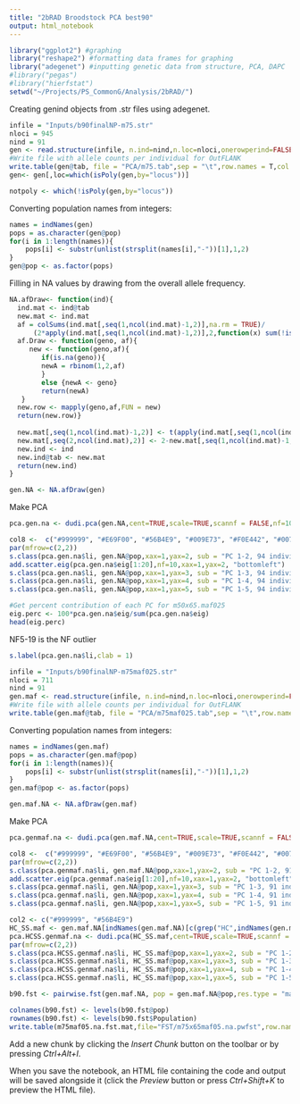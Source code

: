 ```yaml
---
title: "2bRAD Broodstock PCA best90"
output: html_notebook
---
```

```r
library("ggplot2") #graphing
library("reshape2") #formatting data frames for graphing
library("adegenet") #inputting genetic data from structure, PCA, DAPC
#library("pegas")
#library("hierfstat")
setwd("~/Projects/PS_CommonG/Analysis/2bRAD/")
```
Creating genind objects from .str files using adegenet.
```r
infile = "Inputs/b90finalNP-m75.str"
nloci = 945
nind = 91
gen <- read.structure(infile, n.ind=nind,n.loc=nloci,onerowperind=FALSE,col.lab=1,col.pop=2,row.marknames=1, ask=FALSE)
#Write file with allele counts per individual for OutFLANK
write.table(gen@tab, file = "PCA/m75.tab",sep = "\t",row.names = T,col.names = T,quote = F )
gen<- gen[,loc=which(isPoly(gen,by="locus"))]
```
```r
notpoly <- which(!isPoly(gen,by="locus"))
```

Converting population names from integers:
```r
names = indNames(gen)
pops = as.character(gen@pop)
for(i in 1:length(names)){
    pops[i] <- substr(unlist(strsplit(names[i],"-"))[1],1,2)
}
gen@pop <- as.factor(pops)
```
Filling in NA values by drawing from the overall allele frequency.
```r
NA.afDraw<- function(ind){
  ind.mat <- ind@tab
  new.mat <- ind.mat
  af = colSums(ind.mat[,seq(1,ncol(ind.mat)-1,2)],na.rm = TRUE)/
      (2*apply(ind.mat[,seq(1,ncol(ind.mat)-1,2)],2,function(x) sum(!is.na(x))))
  af.Draw <- function(geno, af){
     new <- function(geno,af){
        if(is.na(geno)){
        newA = rbinom(1,2,af)
        }
        else {newA <- geno}
        return(newA)
   }
  new.row <- mapply(geno,af,FUN = new)
  return(new.row)}
  
  new.mat[,seq(1,ncol(ind.mat)-1,2)] <- t(apply(ind.mat[,seq(1,ncol(ind.mat)-1,2)],1,af.Draw,af))
  new.mat[,seq(2,ncol(ind.mat),2)] <- 2-new.mat[,seq(1,ncol(ind.mat)-1,2)]
  new.ind <- ind
  new.ind@tab <- new.mat
  return(new.ind)
}
```
```r
gen.NA <- NA.afDraw(gen)
```
Make PCA
```r
pca.gen.na <- dudi.pca(gen.NA,cent=TRUE,scale=TRUE,scannf = FALSE,nf=10)
```
```r
col8 <-  c("#999999", "#E69F00", "#56B4E9", "#009E73", "#F0E442", "#0072B2", "#D55E00", "#CC79A7")
par(mfrow=c(2,2))
s.class(pca.gen.na$li, gen.NA@pop,xax=1,yax=2, sub = "PC 1-2, 94 individuals, 1,103 SNPs",possub = "topleft",col=transp(col8,.6), axesell=FALSE,cstar=0, cpoint=3, grid=FALSE, cellipse = 0)
add.scatter.eig(pca.gen.na$eig[1:20],nf=10,xax=1,yax=2, "bottomleft")
s.class(pca.gen.na$li, gen.NA@pop,xax=1,yax=3, sub = "PC 1-3, 94 individuals, 1,013 SNPs",possub = "topleft",col=transp(col8,.6), axesell=FALSE,cstar=0, cpoint=3, grid=FALSE, cellipse = 0)
s.class(pca.gen.na$li, gen.NA@pop,xax=1,yax=4, sub = "PC 1-4, 94 individuals, 1,013 SNPs",possub = "topleft",col=transp(col8,.6), axesell=FALSE,cstar=0, cpoint=3, grid=FALSE, cellipse = 0)
s.class(pca.gen.na$li, gen.NA@pop,xax=1,yax=5, sub = "PC 1-5, 94 individuals, 1,013 SNPs",possub = "topleft",col=transp(col8,.6), axesell=FALSE,cstar=0, cpoint=3, grid=FALSE, cellipse = 0)
```
```r
#Get percent contribution of each PC for m50x65.maf025
eig.perc <- 100*pca.gen.na$eig/sum(pca.gen.na$eig)
head(eig.perc)
```
NF5-19 is the NF outlier
```r
s.label(pca.gen.na$li,clab = 1)
```
```r
infile = "Inputs/b90finalNP-m75maf025.str"
nloci = 711
nind = 91
gen.maf <- read.structure(infile, n.ind=nind,n.loc=nloci,onerowperind=FALSE,col.lab=1,col.pop=2,row.marknames=1, ask=FALSE)
#Write file with allele counts per individual for OutFLANK
write.table(gen.maf@tab, file = "PCA/m75maf025.tab",sep = "\t",row.names = T,col.names = T,quote = F )
```
Converting population names from integers:
```r
names = indNames(gen.maf)
pops = as.character(gen.maf@pop)
for(i in 1:length(names)){
    pops[i] <- substr(unlist(strsplit(names[i],"-"))[1],1,2)
}
gen.maf@pop <- as.factor(pops)
```
```r
gen.maf.NA <- NA.afDraw(gen.maf)
```
Make PCA
```r
pca.genmaf.na <- dudi.pca(gen.maf.NA,cent=TRUE,scale=TRUE,scannf = FALSE,nf=10)
```
```r
col8 <-  c("#999999", "#E69F00", "#56B4E9", "#009E73", "#F0E442", "#0072B2", "#D55E00", "#CC79A7")
par(mfrow=c(2,2))
s.class(pca.genmaf.na$li, gen.maf.NA@pop,xax=1,yax=2, sub = "PC 1-2, 91 individuals, 711 SNPs",possub = "topleft",col=transp(col8,.6), axesell=FALSE,cstar=0, cpoint=3, grid=FALSE, cellipse = 0)
add.scatter.eig(pca.genmaf.na$eig[1:20],nf=10,xax=1,yax=2, "bottomleft")
s.class(pca.genmaf.na$li, gen.NA@pop,xax=1,yax=3, sub = "PC 1-3, 91 individuals, 711 SNPs",possub = "topleft",col=transp(col8,.6), axesell=FALSE,cstar=0, cpoint=3, grid=FALSE, cellipse = 0)
s.class(pca.genmaf.na$li, gen.NA@pop,xax=1,yax=4, sub = "PC 1-4, 91 individuals, 711 SNPs",possub = "topleft",col=transp(col8,.6), axesell=FALSE,cstar=0, cpoint=3, grid=FALSE, cellipse = 0)
s.class(pca.genmaf.na$li, gen.NA@pop,xax=1,yax=5, sub = "PC 1-5, 91 individuals, 711 SNPs",possub = "topleft",col=transp(col8,.6), axesell=FALSE,cstar=0, cpoint=3, grid=FALSE, cellipse = 0)
```
```r
col2 <- c("#999999", "#56B4E9")
HC_SS.maf <- gen.maf.NA[indNames(gen.maf.NA)[c(grep("HC",indNames(gen.maf.NA),value = F),grep("SS",indNames(gen.maf.NA),value = F))],,drop=T]
pca.HCSS.genmaf.na <- dudi.pca(HC_SS.maf,cent=TRUE,scale=TRUE,scannf = FALSE,nf=10)
par(mfrow=c(2,2))
s.class(pca.HCSS.genmaf.na$li, HC_SS.maf@pop,xax=1,yax=2, sub = "PC 1-2",possub = "topleft",col=transp(col2,.6), axesell=FALSE,cstar=0, cpoint=3, grid=FALSE, cellipse = 0,clabel = 1.5)
s.class(pca.HCSS.genmaf.na$li, HC_SS.maf@pop,xax=1,yax=3, sub = "PC 1-3",possub = "topleft",col=transp(col2,.6), axesell=FALSE,cstar=0, cpoint=3, grid=FALSE, cellipse = 0)
s.class(pca.HCSS.genmaf.na$li, HC_SS.maf@pop,xax=1,yax=4, sub = "PC 1-4",possub = "topleft",col=transp(col2,.6), axesell=FALSE,cstar=0, cpoint=3, grid=FALSE, cellipse = 0)
s.class(pca.HCSS.genmaf.na$li, HC_SS.maf@pop,xax=1,yax=5, sub = "PC 1-5",possub = "topleft",col=transp(col2,.6), axesell=FALSE,cstar=0, cpoint=3, grid=FALSE, cellipse = 0)
```
```r
b90.fst <- pairwise.fst(gen.maf.NA, pop = gen.maf.NA@pop,res.type = "matrix")

colnames(b90.fst) <- levels(b90.fst@pop)
rownames(b90.fst) <- levels(b90.fst$Population)
write.table(m75maf05.na.fst.mat,file="FST/m75x65maf05.na.pwfst",row.names = T,col.names = T)
```

Add a new chunk by clicking the *Insert Chunk* button on the toolbar or by pressing *Ctrl+Alt+I*.

When you save the notebook, an HTML file containing the code and output will be saved alongside it (click the *Preview* button or press *Ctrl+Shift+K* to preview the HTML file).
